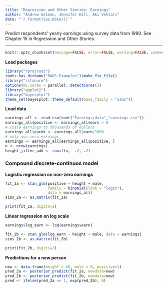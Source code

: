 ```yaml
---
title: "Regression and Other Stories: Earnings"
author: "Andrew Gelman, Jennifer Hill, Aki Vehtari"
date: "`r format(Sys.Date())`"
---
```

Predict respondents' yearly earnings using survey data from
1990. See Chapter 15 in Regression and Other Stories.

-------------


```r
knitr::opts_chunk$set(message=FALSE, error=FALSE, warning=FALSE, comment=NA)
```

**Load packages**

```r
library("rprojroot")
root<-has_dirname("RAOS-Examples")$make_fix_file()
library("rstanarm")
options(mc.cores = parallel::detectCores())
library("ggplot2")
library("bayesplot")
theme_set(bayesplot::theme_default(base_family = "sans"))
```

**Load data**

```r
earnings_all <- read.csv(root("Earnings/data","earnings.csv"))
earnings_all$positive <- earnings_all$earn > 0
# scale earnings to thousands of dollars
earnings_all$earnk <- earnings_all$earn/1000 
# only non-zero earnings
earnings <- earnings_all[earnings_all$positive, ]
n <- nrow(earnings)
height_jitter_add <- runif(n, -.2, .2)
```

### Compound discrete-continuos model
**Logistic regression on non-zero earnings**

```r
fit_2a <- stan_glm(positive ~ height + male,
                   family = binomial(link = "logit"),
                   data = earnings_all)
sims_2a <- as.matrix(fit_2a)
```
```r
print(fit_2a, digits=2)
```

**Linear regression on log scale**

```r
earnings$log_earn <- log(earnings$earn)
```
```r
fit_2b <- stan_glm(log_earn ~ height + male, data = earnings)
sims_2b <- as.matrix(fit_2b)
```
```r
print(fit_2b, digits=2)
```

**Predictions for a new person**

```r
new <- data.frame(height = 68, male = 0, positive=1)
pred_2a <- posterior_predict(fit_2a, newdata=new)
pred_2b <- posterior_predict(fit_2b, newdata=new)
pred <- ifelse(pred_2a == 1, exp(pred_2b), 0)
```

